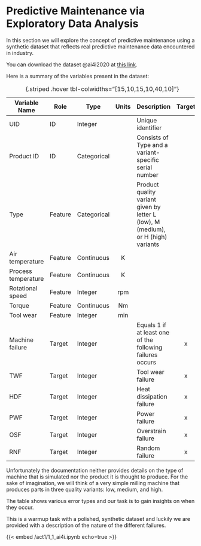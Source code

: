 # Predictive Maintenance via Exploratory Data Analysis {#sec-act1}

In this section we will explore the concept of predictive maintenance using a synthetic dataset that reflects real predictive maintenance data encountered in industry.

You can download the dataset @{ai4i2020} at [this link](https://doi.org/10.24432/C5HS5C).

Here is a summary of the variables present in the dataset:

| Variable Name       | Role     | Type        | Units | Description                                                                                                            | Target |
|---------------------|----------|-------------|:-----:|------------------------------------------------------------------------------------------------------------------------|:------:|
| UID                 | ID       | Integer     |       | Unique identifier                                                                                                      |        |
| Product ID          | ID       | Categorical |       | Consists of Type and a variant-specific serial number                                                                  |        |
| Type                | Feature  | Categorical |       | Product quality variant given by letter L (low), M (medium), or H (high) variants                                      |        |
| Air temperature     | Feature  | Continuous  | K     |                                                                                                                        |        |
| Process temperature | Feature  | Continuous  | K     |                                                                                                                        |        |
| Rotational speed    | Feature  | Integer     | rpm   |                                                                                                                        |        |
| Torque              | Feature  | Continuous  | Nm    |                                                                                                                        |        |
| Tool wear           | Feature  | Integer     | min   |                                                                                                                        |        |
| Machine failure     | Target   | Integer     |       | Equals 1 if at least one of the following failures occurs                                                              | x      |
| TWF                 | Target   | Integer     |       | Tool wear failure                                                                                                      | x      |
| HDF                 | Target   | Integer     |       | Heat dissipation failure                                                                                               | x      |
| PWF                 | Target   | Integer     |       | Power failure                                                                                                          | x      |
| OSF                 | Target   | Integer     |       | Overstrain failure                                                                                                     | x      |
| RNF                 | Target   | Integer     |       | Random failure                                                                                                         | x      |
: {.striped .hover tbl-colwidths="[15,10,15,10,40,10]"} 

::: {.callout-note}
Unfortunately the documentation neither provides details on the type of machine that is simulated nor the product it is thought to produce.
For the sake of imagination, we will think of a very simple milling machine that produces parts in three quality variants: low, medium, and high.
:::

The table shows various error types and our task is to gain insights on when they occur.

::: {.callout-note}
This is a warmup task with a polished, synthetic dataset and luckily we are provided with a description of the nature of the different failures.
:::



{{< embed /act1/1_1_ai4i.ipynb echo=true >}}
